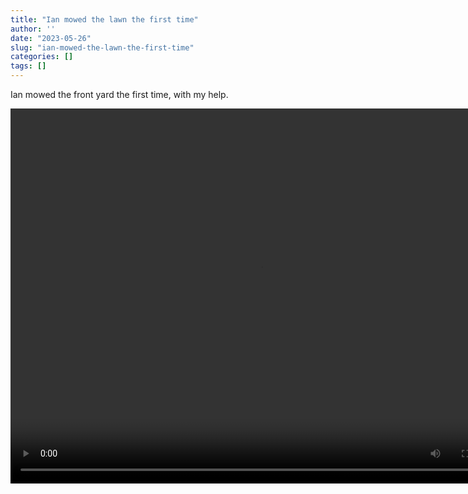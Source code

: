 ```yaml
---
title: "Ian mowed the lawn the first time"
author: ''
date: "2023-05-26"
slug: "ian-mowed-the-lawn-the-first-time"
categories: []
tags: []
---
```


Ian mowed the front yard the first time, with my help.

![](/audio/mowing_Ian.mp4){width=800 height=600}